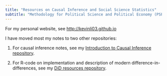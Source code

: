 ```yaml
---
title: "Resources on Causal Inference and Social Science Statistics"
subtitle: "Methodology for Political Science and Political Economy (PSPE)"
---
```


For my personal website, see <http://kevinli03.github.io>

I have moved most my notes to two other repositories:

1.  For causal inference notes, see my [Introduction to Causal Inference repository](https://kevinli03.github.io/causal/).

2.  For R-code on implementation and description of modern difference-in-differences, see my [DiD resources repository](https://kevinli03.github.io/did/).
